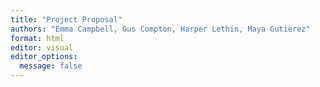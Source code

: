 ```yaml
---
title: "Project Proposal"
authors: "Emma Campbell, Gus Compton, Harper Lethin, Maya Gutierez"
format: html
editor: visual
editor_options: 
  message: false
---
```

